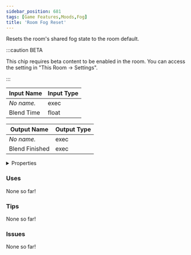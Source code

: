 ```yaml
---
sidebar_position: 681
tags: [Game Features,Moods,Fog]
title: 'Room Fog Reset'
---
```


Resets the room's shared fog state to the room default.

:::caution BETA

This chip requires beta content to be enabled in the room. You can access the setting in "This Room -> Settings".

:::


<EsbSvg />

| Input Name | Input Type |
|-----------|-----------|
| *No name.* | exec |
| Blend Time | float |

| Output Name | Output Type |
|-----------|-----------|
| *No name.* | exec |
| Blend Finished | exec |


<details>
  <summary>Properties</summary>
  <div>
    <div>
    <table>
      <thead>
        <tr>
          <th>Is beta required?</th>
          <th>✅</th>
        </tr>
        <tr>
          <th>Is this chip a trolling risk?</th>
          <th>❌</th>
        </tr>
        <tr>
          <th>Is this chip a role assignment risk?</th>
          <th>❌</th>
        </tr>
        <tr>
          <th>Chip UUID</th>
          <th>8d447921-57aa-471c-9628-857071fc4a10</th>
        </tr>
      </thead>
    </table>
    </div>
  </div>
</details>

### Uses

None so far!

### Tips

None so far!

### Issues

None so far!